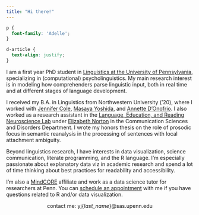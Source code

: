 ```yaml
---
title: "Hi there!"
---
```


```css
p {
  font-family: 'Adelle';
}

d-article {
  text-align: justify;
}

```

I am a first year PhD student in [Linguistics at the University of Pennsylvania](https://live-sas-www-ling.pantheon.sas.upenn.edu/), specializing in (computational) psycholinguistics. My main research interest is in modeling how comprehenders parse linguistic input, both in real time and at different stages of language development.

I received my B.A. in Linguistics from Northwestern University ('20), where I worked with [Jennifer Cole](https://sites.northwestern.edu/cole/), [Masaya Yoshida](https://faculty.wcas.northwestern.edu/~myo507/), and [Annette D'Onofrio](https://faculty.wcas.northwestern.edu/~akd2621/). I also worked as a research assistant in the [Language, Education, and Reading Neuroscience Lab](https://learnlab.northwestern.edu/) under [Elizabeth Norton](https://www.communication.northwestern.edu/faculty/ElizabethNorton) in the Communication Sciences and Disorders Department. I wrote my honors thesis on the role of prosodic focus in semantic reanalysis in the processing of sentences with local attachment ambiguity.

Beyond linguistics research, I have interests in data visualization, science communication, literate programming, and the R language. I'm especially passionate about explanatory data viz in academic research and spend a lot of time thinking about best practices for readability and accessibility.

I'm also a [MindCORE](https://mindcore.sas.upenn.edu/) affiliate and work as a data science tutor for researchers at Penn. You can [schedule an appointment](https://rb.gy/gfhd2f) with me if you have questions related to R and/or data visualization.

<p></p>

<div style='text-align: center'><span class="sc">contact me:</span> yj{<i>last_name</i>}\@sas.upenn.edu</div>
